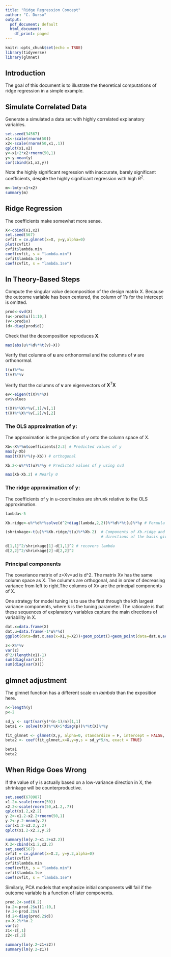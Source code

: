 ---
title: "Ridge Regression Concept"
author: "C. Durso"
output:
  pdf_document: default
  html_document:
    df_print: paged
---

```{r setup, include=FALSE}
knitr::opts_chunk$set(echo = TRUE)
library(tidyverse)
library(glmnet)
```

## Introduction

The goal of this document is to illustrate the theoretical computations of ridge regression in a simple example.

## Simulate Correlated Data

Generate a simulated a data set with highly correlated explanatory variables.
```{r}
set.seed(34567)
x1<-scale(rnorm(50))
x2<-scale(rnorm(50,x1,.1))
qplot(x1,x2)
y<-x1+2*x2+rnorm(50,1)
y<-y-mean(y)
cor(cbind(x1,x2,y))
```

Note the highly significant regression with inaccurate, barely significant coefficients, despite the highly significant regression with high $R^2$.

```{r}
m<-lm(y~x1+x2)
summary(m)
```

## Ridge Regression

The coefficients make somewhat more sense.

```{r}
X<-cbind(x1,x2)
set.seed(567)
cvfit = cv.glmnet(x=X, y=y,alpha=0)
plot(cvfit)
cvfit$lambda.min
coef(cvfit, s = "lambda.min")
cvfit$lambda.1se
coef(cvfit, s = "lambda.1se")

```


## In Theory-Based Steps

Compute the singular value decomposition of the design matrix X. Because the outcome variable has been centered, the column of 1's for the intercept is omitted.

```{r}
prod<-svd(X)
(u<-prod$u)[1:10,]
(v<-prod$v)
(d<-diag(prod$d))
```

Check that the decomposition reproduces $\mathbf X$.

```{r}
max(abs(u%*%d%*%t(v)-X))
```

Verify that columns of $\mathbf u$ are orthonormal and the columns of $\mathbf v$ are orthonormal.

```{r}
t(u)%*%u
t(v)%*%v
```

Verify that the columns of $\mathbf v$ are eigenvectors of $\mathbf X^T\mathbf X$

```{r}
ev<-eigen(t(X)%*%X)
ev$values

t(X)%*%X%*%v[,1]/v[,1]
t(X)%*%X%*%v[,2]/v[,2]

```

### The OLS approximation of y:

The approximation is the projection of y onto the column space of X.

```{r}


Xb<-X%*%m$coefficients[2:3] # Predicted values of y
max(y-Xb)
max(t(X)%*%(y-Xb)) # orthogonal

Xb.2<-u%*%t(u)%*%y # Predicted values of y using svd

max(Xb-Xb.2) # Nearly 0

```

### The ridge approximation of y:

The coefficients of y in u-coordinates are shrunk relative to the OLS approximation.

```{r}

lambda<-5

Xb.ridge<-u%*%d%*%solve(d^2+diag(lambda,2,2))%*%d%*%t(u)%*%y # Formula in terms of SVD

(shrinkage<-t(u)%*%Xb.ridge/t(u)%*%Xb.2)  # Components of Xb.ridge and Xb.2 in the directions of the 
                                          # directions of the basis given by the columns of u

d[1,1]^2/shrinkage[1]-d[1,1]^2 # recovers lambda
d[2,2]^2/shrinkage[2]-d[2,2]^2

```

### Principal components

The covariance matrix of z=Xv=ud is d^2. The matrix Xv has the same column space as X. The columns are orthogonal, and in order of decreasing variance from left to right.The columns of Xv are the principal components of X. 

One strategy for model tuning is to use the first through the kth largest variance components, where k is the tuning parameter. The rationale is that these sequences of explanatory variables capture the main directions of variability in X.

```{r}
dat.x=data.frame(X)
dat.u=data.frame(-1*u%*%d)
ggplot(data=dat.x,aes(x=X1,y=X2))+geom_point()+geom_point(data=dat.u,aes(x=X1,y=X2),color="green")

z<-X%*%v
var(z)
d^2/(length(x1)-1)
sum(diag(var(z)))
sum(diag(var(X)))
```

## glmnet adjustment

The glmnet function has a different scale on $lambda$ than the exposition here.

```{r}

n<-length(y)
p<-2

sd_y <- sqrt(var(y)*(n-1)/n)[1,1]
beta1 <- solve(t(X)%*%X+5*diag(p))%*%t(X)%*%y

fit_glmnet <- glmnet(X,y, alpha=0, standardize = F, intercept = FALSE, thresh = 1e-20) # Don't standardize X
beta2 <- coef(fit_glmnet,x=X,y=y,s = sd_y*5/n, exact = TRUE)

beta1
beta2
```

## When Ridge Goes Wrong

If the value of y is actually based on a low-variance direction in X, the shrinkage will be counterproductive.

```{r}
set.seed(678987)
x1.2<-scale(rnorm(50))
x2.2<-scale(rnorm(50,x1.2,.7))
qplot(x1.2,x2.2)
y.2<-x1.2-x2.2+rnorm(50,1)
y.2<-y.2-mean(y.2)
cor(x1.2-x2.2,y.2)
qplot(x1.2-x2.2,y.2)

summary(lm(y.2~x1.2+x2.2))
X.2<-cbind(x1.2,x2.2)
set.seed(567)
cvfit = cv.glmnet(x=X.2, y=y.2,alpha=0)
plot(cvfit)
cvfit$lambda.min
coef(cvfit, s = "lambda.min")
cvfit$lambda.1se
coef(cvfit, s = "lambda.1se")
```

Similarly, PCA models that emphasize initial components will fail if the outcome variable is a function of later components.

```{r}
prod.2<-svd(X.2)
(u.2<-prod.2$u)[1:10,]
(v.2<-prod.2$v)
(d.2<-diag(prod.2$d))
z<-X.2%*%v.2
var(z)
z1<-z[,1]
z2<-z[,2]

summary(lm(y.2~z1+z2))
summary(lm(y.2~z1))
```

